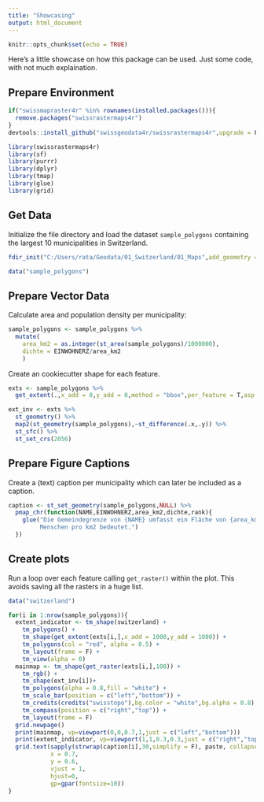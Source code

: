 ```yaml
---
title: "Showcasing"
output: html_document
---
```


```r
knitr::opts_chunk$set(echo = TRUE)
```

Here's a little showcase on how this package can be used. Just some code, with not much explaination.

## Prepare Environment

```r
if("swissmapraster4r" %in% rownames(installed.packages())){
  remove.packages("swissrastermaps4r")
}
devtools::install_github("swissgeodata4r/swissrastermaps4r",upgrade = F)
```


```r
library(swissrastermaps4r)
library(sf)
library(purrr)
library(dplyr)
library(tmap)
library(glue)
library(grid)
```


## Get Data

Initialize the file directory and load the dataset `sample_polygons` containing the largest 10 municipalities in Switzerland.

<!-- add_geometry = F should not be neccessary -->

```r

fdir_init("C:/Users/rata/Geodata/01_Switzerland/01_Maps",add_geometry = F)

data("sample_polygons")
```


## Prepare Vector Data


Calculate area and population density per municipality:
```r
sample_polygons <- sample_polygons %>%
  mutate(
    area_km2 = as.integer(st_area(sample_polygons)/1000000),
    dichte = EINWOHNERZ/area_km2
    )
```

Create an cookiecutter shape for each feature.
```r

exts <- sample_polygons %>%
  get_extent(.,x_add = 0,y_add = 0,method = "bbox",per_feature = T,asp = 1)

ext_inv <- exts %>%
  st_geometry() %>%
  map2(st_geometry(sample_polygons),~st_difference(.x,.y)) %>%
  st_sfc() %>%
  st_set_crs(2056)

```


## Prepare Figure Captions

Create a (text) caption per municipality which can later be included as a caption.
```r
caption <- st_set_geometry(sample_polygons,NULL) %>%
  pmap_chr(function(NAME,EINWOHNERZ,area_km2,dichte,rank){
    glue("Die Gemeindegrenze von {NAME} umfasst ein Fläche von {area_km2} km2. In diesem Gebiet leben {formatC(EINWOHNERZ,big.mark = ",")} Einwohner, was eine Einwohnerdichte von {as.integer(dichte)}
         Menschen pro km2 bedeutet.")
  })
```


## Create plots

Run a loop over each feature calling `get_raster()` within the plot. This avoids saving
all the rasters in a huge list.

```r
data("switzerland")

for(i in 1:nrow(sample_polygons)){
  extent_indicator <- tm_shape(switzerland) +
    tm_polygons() +
    tm_shape(get_extent(exts[i,],x_add = 1000,y_add = 1000)) +
    tm_polygons(col = "red", alpha = 0.5) +
    tm_layout(frame = F) +
    tm_view(alpha = 0)
  mainmap <- tm_shape(get_raster(exts[i,],100)) +
    tm_rgb() +
    tm_shape(ext_inv[i])+
    tm_polygons(alpha = 0.8,fill = "white") +
    tm_scale_bar(position = c("left","bottom")) +
    tm_credits(credits("swisstopo"),bg.color = "white",bg.alpha = 0.8) +
    tm_compass(position = c("right","top")) +
    tm_layout(frame = F)
  grid.newpage()
  print(mainmap, vp=viewport(0,0,0.7,1,just = c("left","bottom")))
  print(extent_indicator, vp=viewport(1,1,0.3,0.3,just = c("right","top")))
  grid.text(sapply(strwrap(caption[i],30,simplify = F), paste, collapse = "\n"),
            x = 0.7,
            y = 0.6,
            vjust = 1,
            hjust=0,
            gp=gpar(fontsize=10))
}

```

